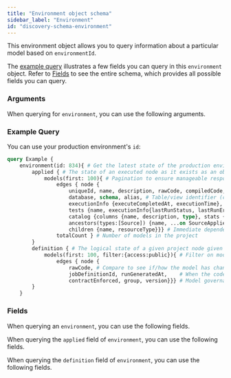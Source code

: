 ```yaml
---
title: "Environment object schema"
sidebar_label: "Environment"
id: "discovery-schema-environment"
---
```



<Snippet path="discovery-public-preview-banner" />

This environment object allows you to query information about a particular model based on `environmentId`.

The [example query](#example-query) illustrates a few fields you can query in this `environment` object. Refer to [Fields](#fields) to see the entire schema, which provides all possible fields you can query.

### Arguments

When querying for `environment`, you can use the following arguments.

<ArgsTable queryName="environment" useBetaAPI />


### Example Query

You can use your production environment's `id`: 

```graphql
query Example {
	environment(id: 834){ # Get the latest state of the production environment 
		applied { # The state of an executed node as it exists as an object in the database
			models(first: 100){ # Pagination to ensure manageable response for large projects
				edges { node {
					uniqueId, name, description, rawCode, compiledCode, # Basic properties
					database, schema, alias, # Table/view identifier (can also filter by)
					executionInfo {executeCompletedAt, executionTime}, # Metadata from when the model was built
					tests {name, executionInfo{lastRunStatus, lastRunError}}, # Latest test results
					catalog {columns {name, description, type}, stats {label, value}}, # Catalog info
					ancestors(types:[Source]) {name, ...on SourceAppliedStateNode {freshness{maxLoadedAt, freshnessStatus}}}, # Source freshness } 
					children {name, resourceType}}} # Immediate dependencies in lineage	
				totalCount } # Number of models in the project
		}
		definition { # The logical state of a given project node given its most recent manifest generated
			models(first: 100, filter:{access:public}){ # Filter on model access (or other properties)
				edges { node {
					rawCode, # Compare to see if/how the model has changed since the last build
					jobDefinitionId, runGeneratedAt,	# When the code was last compiled or run
					contractEnforced, group, version}}} # Model governance
		}
	}
```

### Fields
When querying an `environment`, you can use the following fields.

<SchemaTable nodeName="Environment" useBetaAPI />

When querying the `applied` field of `environment`, you can use the following fields. 
<SchemaTable nodeName="AppliedState" useBetaAPI />

When querying the `definition` field of `environment`, you can use the following fields.
<SchemaTable nodeName="DefinitionState" useBetaAPI />
